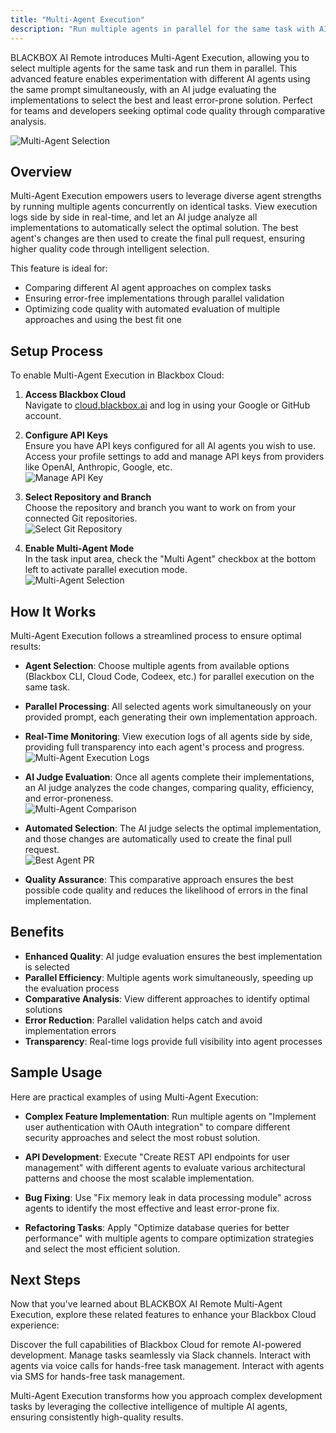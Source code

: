 ```yaml
---
title: "Multi-Agent Execution"
description: "Run multiple agents in parallel for the same task with AI judge evaluation in BLACKBOX AI Remote."
---
```


BLACKBOX AI Remote introduces Multi-Agent Execution, allowing you to select multiple agents for the same task and run them in parallel. This advanced feature enables experimentation with different AI agents using the same prompt simultaneously, with an AI judge evaluating the implementations to select the best and least error-prone solution. Perfect for teams and developers seeking optimal code quality through comparative analysis.

   ![Multi-Agent Selection](/images/blackbox-cloud/cloud_multiagent_select.png)


## Overview

Multi-Agent Execution empowers users to leverage diverse agent strengths by running multiple agents concurrently on identical tasks. View execution logs side by side in real-time, and let an AI judge analyze all implementations to automatically select the optimal solution. The best agent's changes are then used to create the final pull request, ensuring higher quality code through intelligent selection.

This feature is ideal for:
- Comparing different AI agent approaches on complex tasks
- Ensuring error-free implementations through parallel validation
- Optimizing code quality with automated evaluation of multiple approaches and using the best fit one

## Setup Process

To enable Multi-Agent Execution in Blackbox Cloud:

1. **Access Blackbox Cloud**  
   Navigate to [cloud.blackbox.ai](https://cloud.blackbox.ai) and log in using your Google or GitHub account.

2. **Configure API Keys**  
   Ensure you have API keys configured for all AI agents you wish to use. Access your profile settings to add and manage API keys from providers like OpenAI, Anthropic, Google, etc.  
   ![Manage API Key](/images/blackbox-cloud/cloud_manage_repo_api_key.png)

3. **Select Repository and Branch**  
   Choose the repository and branch you want to work on from your connected Git repositories.  
   ![Select Git Repository](/images/blackbox-cloud/cloud_git_repo_select.png)

4. **Enable Multi-Agent Mode**  
   In the task input area, check the "Multi Agent" checkbox at the bottom left to activate parallel execution mode.  
   ![Multi-Agent Selection](/images/blackbox-cloud/cloud_multiagent_select.png)

## How It Works

Multi-Agent Execution follows a streamlined process to ensure optimal results:

- **Agent Selection**: Choose multiple agents from available options (Blackbox CLI, Cloud Code, Codeex, etc.) for parallel execution on the same task.

- **Parallel Processing**: All selected agents work simultaneously on your provided prompt, each generating their own implementation approach.

- **Real-Time Monitoring**: View execution logs of all agents side by side, providing full transparency into each agent's process and progress.  
  ![Multi-Agent Execution Logs](/images/blackbox-cloud/cloud_multiagent_exec_log.png)

- **AI Judge Evaluation**: Once all agents complete their implementations, an AI judge analyzes the code changes, comparing quality, efficiency, and error-proneness.  
  ![Multi-Agent Comparison](/images/blackbox-cloud/cloud_multiagent_compare.png)

- **Automated Selection**: The AI judge selects the optimal implementation, and those changes are automatically used to create the final pull request.  
  ![Best Agent PR](/images/blackbox-cloud/cloud_multiagent_pr_of_best.png)

- **Quality Assurance**: This comparative approach ensures the best possible code quality and reduces the likelihood of errors in the final implementation.

## Benefits

- **Enhanced Quality**: AI judge evaluation ensures the best implementation is selected
- **Parallel Efficiency**: Multiple agents work simultaneously, speeding up the evaluation process
- **Comparative Analysis**: View different approaches to identify optimal solutions
- **Error Reduction**: Parallel validation helps catch and avoid implementation errors
- **Transparency**: Real-time logs provide full visibility into agent processes

## Sample Usage

Here are practical examples of using Multi-Agent Execution:

- **Complex Feature Implementation**: Run multiple agents on "Implement user authentication with OAuth integration" to compare different security approaches and select the most robust solution.

- **API Development**: Execute "Create REST API endpoints for user management" with different agents to evaluate various architectural patterns and choose the most scalable implementation.

- **Bug Fixing**: Use "Fix memory leak in data processing module" across agents to identify the most effective and least error-prone fix.

- **Refactoring Tasks**: Apply "Optimize database queries for better performance" with multiple agents to compare optimization strategies and select the most efficient solution.

## Next Steps

Now that you've learned about BLACKBOX AI Remote Multi-Agent Execution, explore these related features to enhance your Blackbox Cloud experience:

<CardGroup>
  <Card title="Blackbox Cloud" icon="cloud" href="./blackbox-cloud">
    Discover the full capabilities of Blackbox Cloud for remote AI-powered development.
  </Card>

  <Card title="Slack Integration" icon="slack" href="./blackbox-cloud-slack">
    Manage tasks seamlessly via Slack channels.
  </Card>

  <Card title="BLACKBOX AI Voice" icon="phone" href="./blackbox-cloud-voice">
    Interact with agents via voice calls for hands-free task management.
  </Card>

  <Card title="BLACKBOX AI SMS" icon="message" href="./blackbox-cloud-sms">
    Interact with agents via SMS for hands-free task management.
  </Card>
</CardGroup>

Multi-Agent Execution transforms how you approach complex development tasks by leveraging the collective intelligence of multiple AI agents, ensuring consistently high-quality results.
